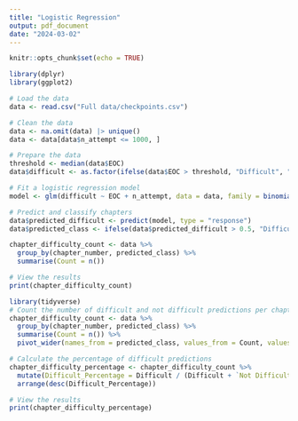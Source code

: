 ```yaml
---
title: "Logistic Regression"
output: pdf_document
date: "2024-03-02"
---
```


```r
knitr::opts_chunk$set(echo = TRUE)
```

```r
library(dplyr)
library(ggplot2)

# Load the data
data <- read.csv("Full data/checkpoints.csv")

# Clean the data
data <- na.omit(data) |> unique()
data <- data[data$n_attempt <= 1000, ]

# Prepare the data
threshold <- median(data$EOC)
data$difficult <- as.factor(ifelse(data$EOC > threshold, "Difficult", "Not Difficult"))

# Fit a logistic regression model
model <- glm(difficult ~ EOC + n_attempt, data = data, family = binomial())

# Predict and classify chapters
data$predicted_difficult <- predict(model, type = "response")
data$predicted_class <- ifelse(data$predicted_difficult > 0.5, "Difficult", "Not Difficult")

chapter_difficulty_count <- data %>%
  group_by(chapter_number, predicted_class) %>%
  summarise(Count = n())

# View the results
print(chapter_difficulty_count)

```
```r
library(tidyverse)
# Count the number of difficult and not difficult predictions per chapter_number
chapter_difficulty_count <- data %>%
  group_by(chapter_number, predicted_class) %>%
  summarise(Count = n()) %>%
  pivot_wider(names_from = predicted_class, values_from = Count, values_fill = list(Count = 0))

# Calculate the percentage of difficult predictions
chapter_difficulty_percentage <- chapter_difficulty_count %>%
  mutate(Difficult_Percentage = Difficult / (Difficult + `Not Difficult`) * 100) %>%
  arrange(desc(Difficult_Percentage))

# View the results
print(chapter_difficulty_percentage)
```


